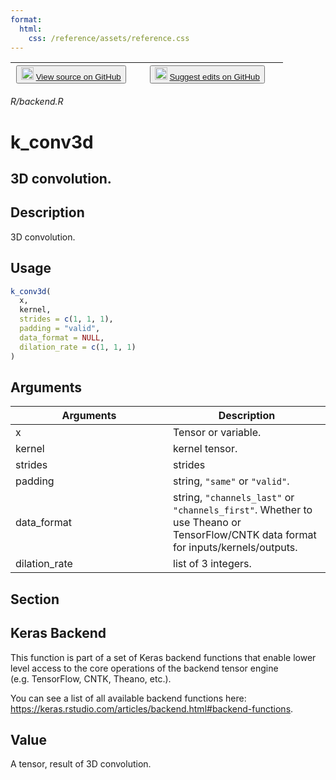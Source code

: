 ```yaml
---
format:
  html:
    css: /reference/assets/reference.css
---
```


| <button class="button"> ![](/reference/assets/GitHub-Mark-32px.png){width="20"} [View source on GitHub](https://github.com/rstudio/keras//blob/main/R/backend.R) </button> | <button class="button"> ![](/reference/assets/GitHub-Mark-32px.png){width="20"} [Suggest edits on GitHub](https://github.com/rstudio/keras//edit/main/R/backend.R) </button> |
|:------------------------------:|:--------------------------------------:|

*R/backend.R*

# k_conv3d

## 3D convolution.

## Description
3D convolution. 


## Usage
```r
k_conv3d( 
  x, 
  kernel, 
  strides = c(1, 1, 1), 
  padding = "valid", 
  data_format = NULL, 
  dilation_rate = c(1, 1, 1) 
) 
```

## Arguments
|Arguments|Description|
|---|---|
| x | Tensor or variable. |
| kernel | kernel tensor. |
| strides | strides |
| padding | string, `"same"` or `"valid"`. |
| data_format | string, `"channels_last"` or `"channels_first"`. Whether to use Theano or TensorFlow/CNTK data format for inputs/kernels/outputs. |
| dilation_rate | list of 3 integers. |


## Section

## Keras Backend

This function is part of a set of Keras backend functions that enable lower level access to the core operations of the backend tensor engine (e.g. TensorFlow, CNTK, Theano, etc.). 

You can see a list of all available backend functions here: [https://keras.rstudio.com/articles/backend.html#backend-functions](https://keras.rstudio.com/articles/backend.html#backend-functions). 

## Value
A tensor, result of 3D convolution. 




